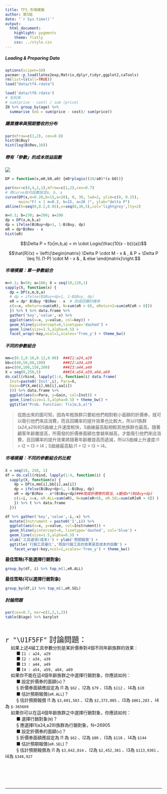 ```yaml
---
title: TF5_市場模擬 
author: 第5組
date: "`r Sys.time()`"
output:
  html_document:
    highlight: pygments
    theme: flatly
    css: ../style.css
---
```




##### Loading & Preparing Data
```r
options(scipen=10)
pacman::p_load(latex2exp,Matrix,dplyr,tidyr,ggplot2,caTools)
rm(list=ls(all=TRUE))
load("data/tf4.rdata")
```

```r
load('data/tf0.rdata')
# 毛利率
# sum(price - cost) / sum (price)
Z0 %>% group_by(age) %>% 
  summarise (eG = sum(price - cost)/ sum(price))
```
##### 購買機率與預期營收的分布
```r
par(mfrow=c(1,2), cex=0.8)
hist(B$Buy)
hist(log(B$Rev,10))
```

##### 帶有「參數」的成本效益函數

![](fig/EffectFunition.png)

```r
DP = function(x,m0,b0,a0) {m0*plogis((10/a0)*(x-b0))}

par(mar=c(4,4,2,1),mfrow=c(1,2),cex=0.7)
# 用curve指令函數設定m, b, a
curve(DP(x,m=0.20,b=15,a=20), 0, 30, lwd=2, ylim=c(0, 0.25),
      main="F( x | m=0.2, b=15, a=20 )", ylab="delta P")
abline(h=seq(0,0.2,0.05),v=seq(0,30,5),col='lightgrey',lty=2)

m=0.1; b=150; a=200; x=200
dp = DP(x,m,b,a)
dp = ifelse(B$Buy+dp>1, 1-B$Buy, dp)
eR = dp*B$Rev - x
hist(eR)
```

$$\Delta P = f(x|m,b,a) = m \cdot Logis(\frac{10(x - b)}{a})$$

$$\hat{R}(x) = \left\{\begin{matrix}
\Delta P \cdot M - x & , & P + \Delta P \leq 1\\ 
(1-P) \cdot M - x & , & else 
\end{matrix}\right.$$


##### 市場模擬：單一參數組合
```r
m=0.1; b=50; a=100; X = seq(10,120,1)
sapply(X, function(x) {
  dp = DP(x,m,b,a)
  # dp = ifelse(B$Buy+dp>1, 1-B$Buy, dp)
  eR = dp* B$Buy *B$Rev - x  # 改成回購的機率
  c(x=x, eReturn=sum(eR), N=sum(eR > 0), eReturn2=sum(eR[eR > 0]))
  }) %>% t %>% data.frame %>% 
  gather('key','value',-x) %>% 
  ggplot(aes(x=x, y=value, col=key)) + 
  geom_hline(yintercept=0,linetype='dashed') +
  geom_line(size=1.5,alpha=0.5) + 
  facet_wrap(~key,ncol=1,scales='free_y') + theme_bw()
```

##### 不同的參數組合
```r
mm=c(0.2,0.16,0.12,0.08)  ###I1:a24,a29
bb=c(40,50,80,100)        ###I2:a34,a39
aa=c(60,100,150,200)      ###I3:a44,a49
X = seq(0,250,5)          ###I4:a54,a59,a64,a69
do.call(rbind, lapply(1:4, function(i) data.frame(
  Inst=paste0('Inst',i), Para=X, 
  Gain=DP(X,mm[i],bb[i],aa[i])
  ))) %>% data.frame %>% 
  ggplot(aes(x=Para, y=Gain, col=Inst)) +
  geom_line(size=1.5,alpha=0.5) + theme_bw() +
  ggtitle("Prob. Function: f(x|m,b,a)")
```

> 從跑出來的圖可知，因為年輕族群只要給他們相對較小面額的折價券，就可以吸引他們來店消費，而且回購率的提升效果也比較大，所以I1族群(a24,a29)的S曲線上升速度較快，S曲線最高點相較其他族群也最高。隨著顧客年齡層提高，所需發的折價券面額也會越來越高，才能吸引他們來店消費，且回購率的提升效果將隨著年齡層提高而遞減，所以S曲線上升速度:I1 > I2 > I3 > I4；S曲線最高點:I1 > I2 > I3 > I4。

##### 市場模擬：不同的參數組合的比較
```r
X = seq(10, 250, 1) 
df = do.call(rbind, lapply(1:4, function(i) {
  sapply(X, function(x) {
    dp = DP(x,mm[i],bb[i],aa[i])
    dp = ifelse(B$Buy+dp>1, 1-B$Buy, dp)
    eR = dp*B$Rev - x*(B$Buy+dp)###改成折價卷的寫法，x變成x*(B$Buy+dp)
    c(i=i, x=x, eR.ALL=sum(eR), N=sum(eR>0), eR.SEL=sum(eR[eR > 0]) )
    }) %>% t %>% data.frame
  })) 

df %>% gather('key','value',-i,-x) %>% 
  mutate(Instrument = paste0('I',i)) %>% 
  ggplot(aes(x=x, y=value, col=Instrument)) + 
  geom_hline(yintercept=0, linetype='dashed', col='blue') +
  geom_line(size=1.5,alpha=0.5) + 
  xlab('工具選項(成本)') + ylab('預期報償') + 
  ggtitle('行銷工具優化','假設行銷工具的效果是其成本的函數') +
    facet_wrap(~key,ncol=1,scales='free_y') + theme_bw()
```

**最佳策略(不能選擇行銷對象)**
```r
group_by(df, i) %>% top_n(1,eR.ALL)

```

**最佳策略(可以選擇行銷對象)**
```r
group_by(df,i) %>% top_n(1,eR.SEL)
```


##### 討論問題
```r
par(cex=0.7, mar=c(2,2,1,2))
table(B$age) %>% barplot
```
<br>

<p class="qiz">
<span style="font-size:24px">`r "\U1F5FF"` 討論問題：</span><br>
&emsp; 如果上述4組工具參數分別是某折價券對4個不同年齡族群的效果：<br>
&emsp; &emsp; ■ `I1 : a24, a29`<br>
&emsp; &emsp; ■ `I2 : a34, a39`<br>
&emsp; &emsp; ■ `I3 : a44, a49`<br>
&emsp; &emsp; ■ `I4 : a54, a59, a64, a69`<br>
&emsp; 如果你不能在這4個年齡族群之中選擇行銷對象，你應該如何：<br>
&emsp; &emsp; ■ 設定折價券的面額(`x`)？  <br>
&emsp; &emsp; § 折價券面額應設定為
I1 為 `$62` 、I2為 `$79` 、I3為 `$112` 、I4為 `$10` <br>
&emsp; &emsp; ■ 估計預期報償(`eR.ALL`)？<br>
&emsp; &emsp; § 估計預期報償
I1 為 `$3,601,583` 、I2為 `$2,373,085` 、I3為 `$861,283` 、I4為 `$-365669` <br>
&emsp; 如果你可以在這4個年齡族群之中選擇行銷對象，你應該如何：<br>
&emsp; &emsp; ■ 選擇行銷對象(`N`)？<br>
&emsp; &emsp; § 應選擇I1(a24,a29)族群為行銷對象，N=26905 <br>
&emsp; &emsp; ■ 設定折價券的面額(`x`)？<br>
&emsp; &emsp; § 折價券面額應設定為
I1 為 `$62` 、I2為 `$80` 、I3為 `$118` 、I4為 `$144` <br>
&emsp; &emsp; ■ 估計預期報償(`eR.SEL`)？<br>
&emsp; &emsp; § 估計預期報償為
I1 為 `$3,642,814` 、I2為 `$2,452,381` 、I3為 `$113,9301` 、I4為 `$348,927` <br>
</p class="qiz"><br>


<br><br><hr>

